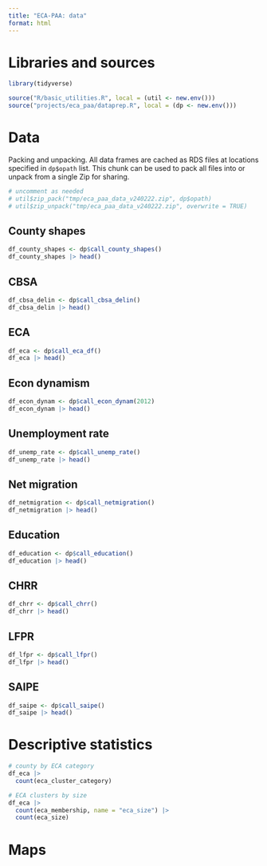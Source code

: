 ```yaml
---
title: "ECA-PAA: data"
format: html
---
```


# Libraries and sources

```r
library(tidyverse)

source("R/basic_utilities.R", local = (util <- new.env()))
source("projects/eca_paa/dataprep.R", local = (dp <- new.env()))

```



# Data

Packing and unpacking.
All data frames are cached as RDS files at locations specified in `dp$opath` list.
This chunk can be used to pack all files into or unpack from a single Zip for sharing.

```r
# uncomment as needed
# util$zip_pack("tmp/eca_paa_data_v240222.zip", dp$opath)
# util$zip_unpack("tmp/eca_paa_data_v240222.zip", overwrite = TRUE)
```


## County shapes

```r
df_county_shapes <- dp$call_county_shapes()
df_county_shapes |> head()
```


## CBSA

```r
df_cbsa_delin <- dp$call_cbsa_delin()
df_cbsa_delin |> head()
```


## ECA

```r
df_eca <- dp$call_eca_df()
df_eca |> head()
```

## Econ dynamism

```r
df_econ_dynam <- dp$call_econ_dynam(2012)
df_econ_dynam |> head()

```


## Unemployment rate

```r
df_unemp_rate <- dp$call_unemp_rate()
df_unemp_rate |> head()

```



## Net migration

```r
df_netmigration <- dp$call_netmigration()
df_netmigration |> head()

```



## Education

```r
df_education <- dp$call_education()
df_education |> head()

```
## CHRR

```r
df_chrr <- dp$call_chrr()
df_chrr |> head()
```
## LFPR

```r
df_lfpr <- dp$call_lfpr()
df_lfpr |> head()
```

## SAIPE

```r
df_saipe <- dp$call_saipe()
df_saipe |> head()
```

# Descriptive statistics

```r
# county by ECA category
df_eca |>
  count(eca_cluster_category)

# ECA clusters by size
df_eca |>
  count(eca_membership, name = "eca_size") |>
  count(eca_size)
```


# Maps


